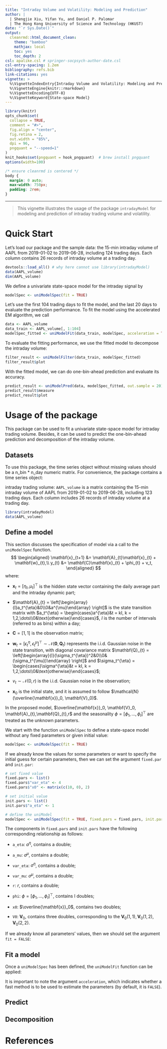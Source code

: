 ```yaml
---
title: "Intraday Volume and Volatility: Modeling and Prediction"
author: |
  | Shengjie Xiu, Yifan Yu, and Daniel P. Palomar
  | The Hong Kong University of Science and Technology (HKUST)
date: "`r Sys.Date()`"
output: 
  cleanrmd::html_document_clean:
    theme: "bamboo"
    mathjax: local
    toc: yes
    toc_depth: 2
csl: apalike.csl # springer-socpsych-author-date.csl
csl-entry-spacing: 1.2em
bibliography: refs.bib
link-citations: yes
vignette: >
  %\VignetteIndexEntry{Intraday Volume and Volatility: Modeling and Prediction}
  %\VignetteEngine{knitr::rmarkdown}
  %\VignetteEncoding{UTF-8}
  %\VignetteKeyword{State-space Model}
---
```


```r
library(knitr)
opts_chunk$set(
  collapse = TRUE,
  comment = "#>",
  fig.align = "center",
  fig.retina = 2,
  out.width = "85%",
  dpi = 96,
  pngquant = "--speed=1"
)
knit_hooks$set(pngquant = hook_pngquant)  # brew install pngquant
options(width=100)
```

```css
/* ensure cleanrmd is centered */
body {
  margin: 0 auto;
  max-width: 750px;
  padding: 2rem;
}
```

------------------------------------------------------------------------

> This vignette illustrates the usage of the package `intradayModel` for modeling and prediction of intraday trading volume and volatility.

# Quick Start

Let's load our package and the sample data: the 15-min intraday volume of AAPL from 2019-01-02 to 2019-06-28, including 124 trading days. Each column contains 26 records of intraday volume at a trading day.

```r
devtools::load_all() # why here cannot use library(intradayModel)
data(AAPL_volume)
dim(AAPL_volume)
```

We define a univariate state-space model for the intraday signal by

```r
modelSpec <- uniModelSpec(fit = TRUE)
```

Let's use the first 104 trading days to fit the model, and the last 20 days to evaluate the prediction performance. To fit the model using the accelerated EM algorithm, we call

```r
data <- AAPL_volume
data_train <- AAPL_volume[, 1:104]
modelSpec_fitted <- uniModelFit(data_train, modelSpec, acceleration = TRUE)
```

To evaluate the fitting performance, we use the fitted model to decompose the intraday volume:

```r
filter_result <- uniModelFilter(data_train, modelSpec_fitted)
filter_result$plot
```

With the fitted model, we can do one-bin-ahead prediction and evaluate its accuracy.

```r
predict_result <- uniModelPred(data, modelSpec_fitted, out.sample = 20)
predict_result$measure
predict_result$plot
```

<!-- # Details (refer to rugarch vignette) -->

# Usage of the package

This package can be used to fit a univariate state-space model for intraday trading volume. Besides, it can be used to predict the one-bin-ahead prediction and decomposition of the intraday volume.

## Datasets

To use this package, the time series object without missing values should be a n_bin \* n_day numeric matrix. For convenience, the package contains a time series object:

intraday trading volume: `AAPL_volume` is a matrix containing the 15-min intraday volume of AAPL from 2019-01-02 to 2019-06-28, including 123 trading days. Each column includes 26 records of intraday volume at a trading day.

```r
library(intradayModel)
data(AAPL_volume)
```

## Define a model

This section discusses the specification of model via a call to the `uniModelSpec` function.
$$
\begin{aligned}
\mathbf{x}_{t+1} &= \mathbf{A}_{t}\mathbf{x}_{t} + \mathbf{w}_{t},\\
y_{t} &= \mathbf{C}\mathbf{x}_{t} + \phi_{t} + v_t,
\end{aligned}
$$
where:

- $\mathbf{x}_{t} = [\eta_{t}, \mu_{t}]^\top$ is the hidden state vector containing the daily average part and the intraday dynamic part;

- $\mathbf{A}_{t} = \left[\begin{array}{l}a_t^{\eta}&0\\0&a^{\mu}\end{array} \right]$ is the state transition matrix with $a_t^{\eta} = \begin{cases}a^{\eta}&t = kI, k = 1,2,\dots\\0&\text{otherwise}\end{cases}$, $I$ is the number of intervals (referred to as bins) within a day;

- $\mathbf{C} = [1, 1]$ is the observation matrix;

- $\mathbf{w}_{t} = [\epsilon_t^{\eta},\epsilon_t^{\mu}]^\top \sim \mathcal{N}(\mathbf{0}, \mathbf{Q}_{t})$ represents the i.i.d. Gaussian noise in the state transition, with diagonal covariance matrix $\mathbf{Q}_{t} = \left[\begin{array}{l}(\sigma_t^{\eta})^2&0\\0&(\sigma_t^{\mu})\end{array} \right]$ and $\sigma_t^{\eta} = \begin{cases}\sigma^{\eta}&t = kI, k = 1,2,\dots\\0&\text{otherwise}\end{cases}$;

- $v_t \sim \mathcal{N}(0, r)$ is the i.i.d. Gaussian noise in the observation;

- $\mathbf{x}_0$ is the initial state, and it is assumed to follow $\mathcal{N}(\overline{\mathbf{x}}_0, \mathbf{V}_0)$.

In the proposed model, $\overline{\mathbf{x}}_0, \mathbf{V}_0, \mathbf{A}_{t},\mathbf{Q}_{t},r$ and the seasonality $\phi = [\phi_1,\dots, \phi_I]^\top$ are treated as the unknown parameters.

We start with the function `uniModelSpec` to define a state-space model without any fixed parameters or given initial value:
```r
modelSpec <- uniModelSpec(fit = TRUE)
```
If we already know the values for some parameters or want to specify the initial guess for certain parameters, then we can set the argument `fixed.par` and `init.par`:
```r
# set fixed value
fixed.pars <- list()
fixed.pars$"var_eta" <- 4
fixed.pars$"x0" <- matrix(c(10, 0), 2)

# set initial value 
init.pars <- list()
init.pars$"a_eta" <- 1

# define the uniModel
modelSpec <- uniModelSpec(fit = TRUE, fixed.pars = fixed.pars, init.pars = init.pars)
```
The components in `fixed.pars` and `init.pars` have the following corresponding relationship as follows:

- `a_eta`: $a^{\eta}$, contains a double;

- `a_mu`: $a^{\mu}$, contains a double;

- `var_eta`: $\sigma^{\eta}$, contains a double;

- `var_mu`: $\sigma^{\mu}$, contains a double;

- `r`: $r$, contains a double;
- `phi`: $\phi = [\phi_1,\dots, \phi_I]^\top$, contains I doubles;

- `x0`: $\overline{\mathbf{x}}_0$, contains two doubles;

- `V0`: $\mathbf{V}_0$, contains three doubles, corresponding to the $\mathbf{V}_0(1,1),\mathbf{V}_0(1,2),\mathbf{V}_0(2,2)$.

If we already know all parameters' values, then we should set the argument `fit = FALSE`:

## Fit a model
Once a `uniModelSpec` has been defined, the `uniModelFit` function can be applied:

It is important to note the argument `acceleration`, which indicates whether a fast method is to be used to estimate the parameters (by default, it is `FALSE`).

## Predict


## Decomposition

# References {.unnumbered}

